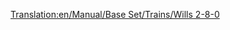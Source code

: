[[Translation:en/Manual/Base Set/Trains/Wills 2-8-0]]
{{hu/Manual/Base Set/Trains/Navbox Mozdonyok}}
{{hu/Manual/Base Set/Trains/Vonatok|Name=Wills 2-8-0
|Image=[[File:en/Manual/Base Set/Trains/Wills280.png]]
|Cost=£16,406 ($32.812)
|Speed=88 km/h (55 mph)
|Weight=145 t
|Power=1,100 LE (820 kW)
|Annual=£2,132 ($4.264)
|Designed=1945
|Lifespan=21
|Capacity=N/A
|Leírás=A szubarktikus és a szubtrópusi éghajlat egyetlen csühöse. A típusjelölésben a 2-8-0 a [http://hu.wikipedia.org/wiki/Tengelyelrendezés kerékelrendezést] jelképezi az ún. Whyte-rendszerben: két első futókerék egy tengelyen, nyolc hajtott kerék négy tengelyen párba állítva, hátsó futókerekek nélkül.
|Valósság=A 2-8-0 kerékelrendezés az 1860-as évek második felétől széleskörűen elterjedt, ilyen gőzmozdonyból rengeteg típus ismert, így nem tudható, hogy a Transport Tycoon-ban alkalmazott melyikre alapul.<br/>
Magyarországon ilyen volt pl. a [http://hu.wikipedia.org/wiki/M%C3%81V_402_sorozat MÁV 402Néhány 2-8-0 a (mérsékelt éghajlaton már említett) brit [http://hu.wikipedia.org/wiki/London_and_North_Eastern_Railway LNER-től]: [http://www.lner.info/locos/O/o.shtml]
}}